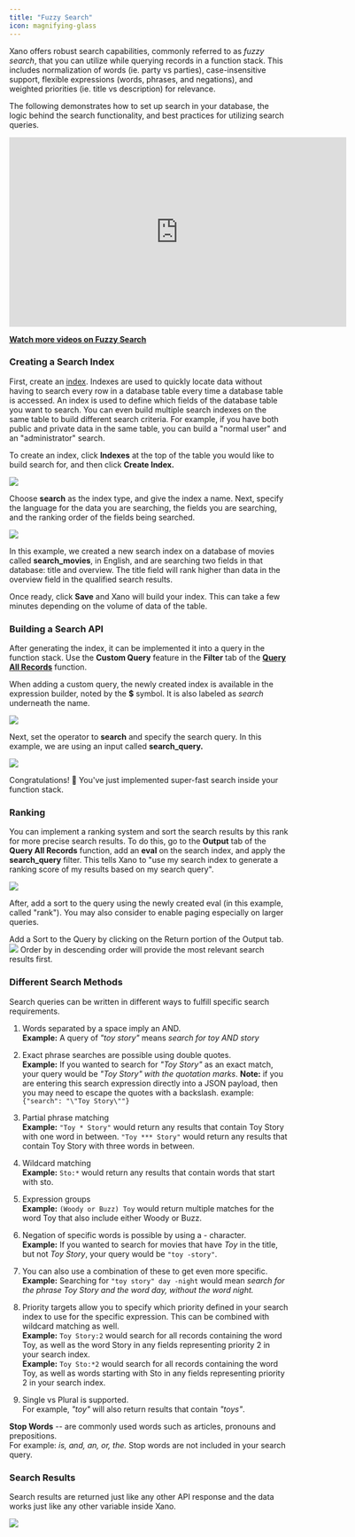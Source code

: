 ```yaml
---
title: "Fuzzy Search"
icon: magnifying-glass
---
```


Xano offers robust search capabilities, commonly referred to as *fuzzy search*, that you can utilize while querying records in a function stack. This includes normalization of words (ie. party vs parties), case-insensitive support, flexible expressions (words, phrases, and negations), and weighted priorities (ie. title vs description) for relevance.

The following demonstrates how to set up search in your database, the logic behind the search functionality, and best practices for utilizing search queries.

<Frame>
  <iframe width="609" height="342" src="https://www.youtube.com/embed/5_XkvyAX2C0" title="Fuzzy Search in Xano - NEW expanded search functionality!" frameborder="0" allow="accelerometer; autoplay; clipboard-write; encrypted-media; gyroscope; picture-in-picture; web-share" referrerpolicy="strict-origin-when-cross-origin" allowfullscreen></iframe>
</Frame>

[**Watch more videos on Fuzzy Search**](https://www.youtube.com/results?search_query=xano+fuzzy+search+)

### **Creating a Search Index**

First, create an [index](/the-database/database-performance-and-maintenance/indexing). Indexes are used to quickly locate data without having to search every row in a database table every time a database table is accessed. An index is used to define which fields of the database table you want to search. You can even build multiple search indexes on the same table to build different search criteria. For example, if you have both public and private data in the same table, you can build a "normal user" and an "administrator" search.

To create an index, click **Indexes** at the top of the table you would like to build search for, and then click **Create Index.**

<Frame caption="">
  <img src="/images/c9ade83d-image.jpeg" />
</Frame>

Choose **search** as the index type, and give the index a name. Next, specify the language for the data you are searching, the fields you are searching, and the ranking order of the fields being searched.

<Frame caption="An example of creating a search index.">
  <img src="/images/31e43c6a-image.jpeg" />
</Frame>

In this example, we created a new search index on a database of movies called **search\_movies**, in English, and are searching two fields in that database: title and overview. The title field will rank higher than data in the overview field in the qualified search results.

Once ready, click **Save** and Xano will build your index. This can take a few minutes depending on the volume of data of the table.

### Building a Search API

After generating the index, it can be implemented it into a query in the function stack. Use the **Custom Query** feature in the **Filter** tab of the [**Query All Records**](/the-function-stack/functions/database-requests/query-all-records) function.

When adding a custom query, the newly created index is available in the expression builder, noted by the **\$** symbol. It is also labeled as *search* underneath the name.

<Frame caption="Look for the $ symbol as well as the word search to easily find your search index when configuring your query.">
  <img src="/images/0132ae28-image.jpeg" />
</Frame>

Next, set the operator to **search** and specify the search query. In this example, we are using an input called **search\_query.**

<Frame caption="Setting the operator to Search and specifying our search query.">
  <img src="/images/cc78a04c-image.jpeg" />
</Frame>

Congratulations! 🥳 You've just implemented super-fast search inside your function stack.

### Ranking

You can implement a ranking system and sort the search results by this rank for more precise search results. To do this, go to the **Output** tab of the **Query All Records** function, add an **eval** on the search index, and apply the **search\_query** filter. This tells Xano to "use my search index to generate a ranking score of my results based on my search query".

<Frame caption="Create and Eval on the search index by applying the search_rank filter so we can sort by ranking.">
  <img src="/images/ab880cb8-image.jpeg" />
</Frame>

After, add a sort to the query using the newly created eval (in this example, called "rank"). You may also consider to enable paging especially on larger queries.

<Info>
Add a Sort to the Query by clicking on the Return portion of the Output tab.
</Info>

<Frame caption="">
  <img src="/images/40bd3aeb-image.jpeg" />
</Frame>

<Info>
Order by in descending order will provide the most relevant search results first.
</Info>

### Different Search Methods

Search queries can be written in different ways to fulfill specific search requirements.

1. Words separated by a space imply an AND.<br/>**Example:** A query of *"toy story"* means *search for toy AND story*

2. Exact phrase searches are possible using double quotes.<br/>**Example:** If you wanted to search for *"Toy Story"* as an exact match, your query would be *"Toy Story" with the quotation marks*. **Note:** if you are entering this search expression directly into a JSON payload, then you may need to escape the quotes with a backslash. example: `{"search": "\"Toy Story\""}`

3. Partial phrase matching<br/>**Example:** `"Toy * Story"` would return any results that contain Toy Story with one word in between. `"Toy *** Story"` would return any results that contain Toy Story with three words in between.

4. Wildcard matching<br/>**Example:** `Sto:*` would return any results that contain words that start with sto.

5. Expression groups<br/>**Example:** `(Woody or Buzz) Toy` would return multiple matches for the word Toy that also include either Woody or Buzz.

6. Negation of specific words is possible by using a - character.<br/>**Example:** If you wanted to search for movies that have *Toy* in the title, but not *Toy Story*, your query would be `"toy -story"`.

7. You can also use a combination of these to get even more specific.<br/>**Example:** Searching for `"toy story" day -night` would mean *search for the phrase Toy Story and the word day, without the word night.*

8. Priority targets allow you to specify which priority defined in your search index to use for the specific expression. This can be combined with wildcard matching as well.<br/>**Example:** `Toy Story:2` would search for all records containing the word Toy, as well as the word Story in any fields representing priority 2 in your search index.<br/>**Example:** `Toy Sto:*2` would search for all records containing the word Toy, as well as words starting with Sto in any fields representing priority 2 in your search index.

9. Single vs Plural is supported.<br/>For example, *"toy"* will also return results that contain *"toys"*.

**Stop Words** -- are commonly used words such as articles, pronouns and prepositions.<br/>For example: *is, and, an, or, the.* Stop words are not included in your search query.

### Search Results

Search results are returned just like any other API response and the data works just like any other variable inside Xano.

<Frame caption="">
  <img src="/images/341f9d58-image.jpeg" />
</Frame>


